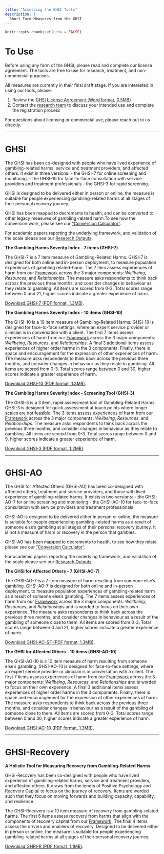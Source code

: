 ```yaml
---
title: "Accessing the GHSI Tools"
description: |
  Short Form Measures from the GHSI
---
```


```r
knitr::opts_chunk$set(echo = FALSE)
```

# To Use
Before using any form of the GHSI, please read and complete our license agreement. The tools are free to use for research, treatment, and non-commercial purposes.

All measures are currently in their final draft stage. If you are interested in using our tools, please:

1. Review the [GHSI License Agreement (Word format, 0.5MB)](files/GHSI_License.docx)
2. Contact the [research team](mailto:ryan.statton@plymouth.ac.uk,james.close@plymouth.ac.uk?subject=GHSI%20Inquiry) to discuss your intended use and complete the registration process

For questions about licensing or commercial use, please reach out to us directly.

---

# GHSI

The GHSI has been co-designed with people who have lived experience of gambling-related harms, service and treatment providers, and affected others. It exist in three versions: 
- the GHSI-7 for online screening and monitoring. 
- the GHSI-10 for face-to-face consultation with service providers and treatment professionals
- the GHSI-3 for rapid screening. 

GHSI is designed to be delivered either in person or online, the measure is suitable for people experiencing gambling-related harms at all stages of their personal recovery journey.

GHSI has been mapped to decrements to health, and can be converted to other legacy measures of gambling-related harm.To see how the conversion work, please see our [“Conversion Calculator”](converter.html).

For academic papers reporting the underlying framework, and validation of the scale please see our [Research Outputs](papers.html). 


**The Gambling Harms Severity Index - 7 items (GHSI-7)**

The GHSI-7 is a 7 item measure of Gambling-Related Harms. GHSI-7 is designed for both online and in-person deployment, to measure population experiences of gambling related-harm. The 7 item assess experiences of harm from our [Framework](framework.html) across the 3 major components: *Wellbeing*, *Resources*, and *Relationships*. The measure asks respondents to think back across the previous three months, and consider changes in behaviour as they relate to gambling. All items are scored from 0-3. Total scores range between 0 and 21, higher scores indicate a greater experience of harm.


[Download GHSI-7 (PDF format, 1.3MB)](files/GHSI-7.pdf). 


**The Gambling Harms Severity Index - 10 items (GHSI-10)**

The GHSI-10 is a 10 item measure of Gambling-Related Harms. GHSI-10 is designed for face-to-face settings, where an expert service provider or clinician is in conversation with a client. The first 7 items assess experiences of harm from our [Framework](framework.html) across the 3 major components: *Wellbeing*, *Resources*, and *Relationships*. A final 3 additional items assess experiences of higher order harms in the 3 components. Finally, there is space and encouragement for the expression of other experiences of harm. The measure asks respondents to think back across the previous three months, and consider changes in behaviour as they relate to gambling. All items are scored from 0-3. Total scores range between 0 and 30, higher scores indicate a greater experience of harm.


[Download GHSI-10 (PDF format, 1.3MB)](files/GHSI-10.pdf). 

**The Gambling Harms Severity Index - Screening Tool (GHSI-3)**

The GHSI-3 is a 3 item, rapid assessment tool of Gambling-Related Harms. GHSI-3 is designed for quick assessment at touch points where longer scales are not feasible. The 3 items assess experiences of harm from our [Framework](framework.html) across the 3 major components: *Wellbeing*, *Resources*, and *Relationships*. The measure asks respondents to think back across the previous three months, and consider changes in behaviour as they relate to gambling. All items are scored from 0-3. Total scores range between 0 and 9, higher scores indicate a greater experience of harm.


[Download GHSI-3 (PDF format, 1.2MB)](files/GHSI-3_DRAFT.pdf). 


---

# GHSI-AO

The GHSI for Affected Others (GHSI-AO) has been co-designed with affected others, treatment and service providers, and those with lived experience of gambling-related harms. It exists in two versions:
- the GHSI-AO-7 for online screening and monitoring
- the GHSI-AO-10 for face-to-face consultation with service providers and treatment professionals

GHSI-AO is designed to be delivered either in person or online, the measure is suitable for people experiencing gambling-related harms as a result of someone else's gambling at all stages of their personal recovery journey. It is not a measure of harm or recovery in the person that gambles. 

GHSI-AO has been mapped to decrements to health, to see how they relate please see our [“Conversion Calculator”](converter.html). 

For academic papers reporting the underlying framework, and validation of the scale please see our [Research Outputs](papers.html). 


**The GHSI for Affected Others - 7 (GHSI-AO-7)**

The GHSI-AO-7 is a 7 item measure of harm resulting from someone else's gambling. GHSI-AO-7 is designed for both online and in-person deployment, to measure population experiences of gambling-related harm as a result of someone else's gambling. The 7 items assess experiences of harm from our [Framework](framework.html) across the 3 major components: *Wellbeing*, *Resources*, and *Relationships* and is worded to focus on their own experience. The measure asks respondents to think back across the previous three months, and consider changes in behaviour as a result of the gambling of someone close to them. All items are scored from 0-3. Total scores range between 0 and 21, higher scores indicate a greater experience of harm.


[Download GHSI-AO-SF (PDF format, 1.3MB)](files/GHSI-AO-7.pdf). 

**The GHSI for Affected Others - 10 items (GHSI-AO-10)**

The GHSI-AO-10 is a 10 item measure of harm resulting from someone else's gambling. GHSI-AO-10 is designed for face-to-face settings, where an expert service provider or clinician is in conversation with a client. The first 7 items assess experiences of harm from our [Framework](framework.html) across the 3 major components: *Wellbeing*, *Resources*, and *Relationships* and is worded to focus on their own experience. A final 3 additional items assess experiences of higher order harms in the 3 components. Finally, there is space and encouragement for the expression of other experiences of harm. The measure asks respondents to think back across the previous three months, and consider changes in behaviour as a result of the gambling of someone close to them. All items are scored from 0-3. Total scores range between 0 and 30, higher scores indicate a greater experience of harm.



[Download GHSI-AO-10 (PDF format, 1.3MB)](GHSI-AO-10.pdf). 
 
---

# GHSI-Recovery
**A Holistic Tool for Measuring Recovery from Gambling-Related Harms**

GHSI-Recovery has been co-designed with people who have lived experience of gambling-related harms, service and treatment providers, and affected others. It draws from the tenets of Positive Psychology and Recovery Capital to focus on the journey of recovery. Items are worded such that they focus on moving forwards and building capacity, capability, and resilience. 

The GHSI-Recovery is a 10 item measure of recovery from gambling-related harms. The first 6 items assess recovery from harms that align with the components of recovery capital from our [Framework](framework.html). The final 4 items assess the drivers and enablers of recovery. Designed to be delivered either in person or online, the measure is suitable for people experiencing gambling-related harms at all stages of their personal recovery journey. 

[Download GHRI-R (PDF format, 1.1MB)](files/GHSI-Recovery.pdf). 

